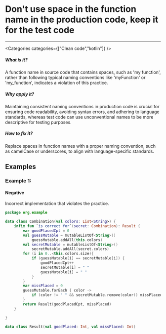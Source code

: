 

# Don't use space in the function name in the production code, keep it for the test code

<Severity severity={SeverityLevels.MEDIUM} />

---

<Categories categories={["Clean code","kotlin"]} />

##### What is it?
A function name in source code that contains spaces, such as 'my function', rather than following typical naming conventions like 'myFunction' or 'my_function', indicates a violation of this practice.

##### Why apply it?
Maintaining consistent naming conventions in production code is crucial for ensuring code readability, avoiding syntax errors, and adhering to language standards, whereas test code can use unconventional names to be more descriptive for testing purposes.

##### How to fix it?
Replace spaces in function names with a proper naming convention, such as camelCase or underscores, to align with language-specific standards.

## Examples

### Example 1:

<!-- #example -->

#### Negative

<!-- #example_negative_description -->
Incorrect implementation that violates the practice.

<!-- #example_negative_code -->
```kt
package org.example

data class Combination(val colors: List<String>) {
    infix fun `is correct for`(secret: Combination): Result {
        var goodPlacedCpt = 0
        val guessMutable = mutableListOf<String>()
            guessMutable.addAll(this.colors)
        val secretMutable = mutableListOf<String>()
            secretMutable.addAll(secret.colors)
        for (i in 0..<this.colors.size){
            if (guessMutable[i] == secretMutable[i]) {
                goodPlacedCpt++
                secretMutable[i] = " "
                guessMutable[i] = " "
            }
        }
        var missPlaced = 0
        guessMutable.forEach { color ->
            if (color != " " && secretMutable.remove(color)) missPlaced++
        }
        return Result(goodPlacedCpt, missPlaced)
    }

}

data class Result(val goodPlaced: Int, val missPlaced: Int)
```